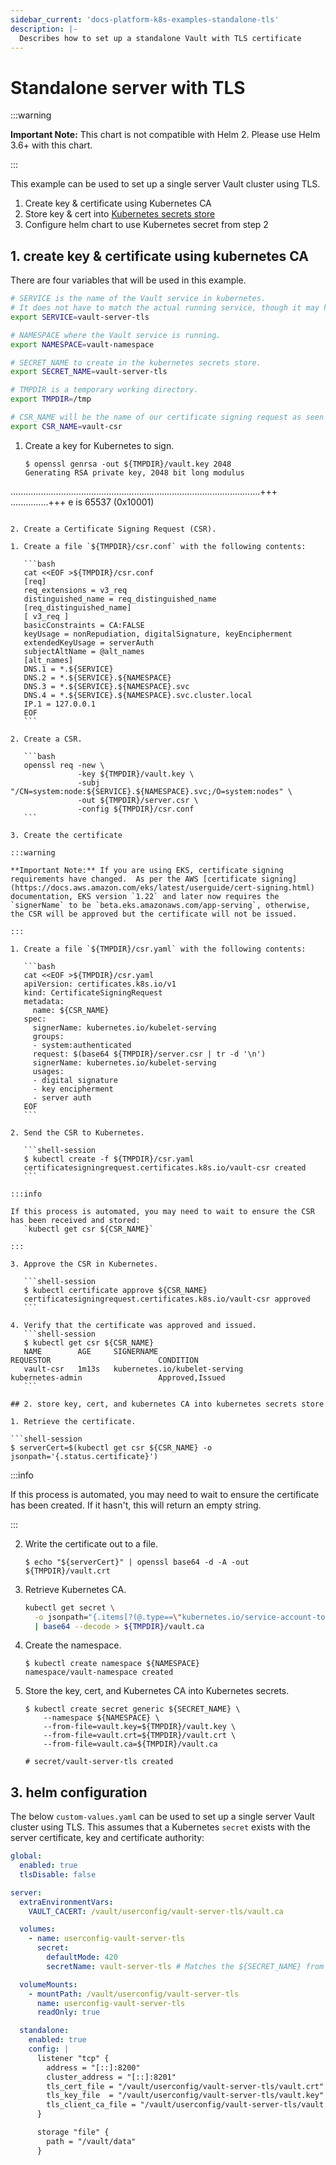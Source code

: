 ```yaml
---
sidebar_current: 'docs-platform-k8s-examples-standalone-tls'
description: |-
  Describes how to set up a standalone Vault with TLS certificate
---
```


# Standalone server with TLS

:::warning

**Important Note:** This chart is not compatible with Helm 2. Please use Helm 3.6+ with this chart.

:::


This example can be used to set up a single server Vault cluster using TLS.

1. Create key & certificate using Kubernetes CA
2. Store key & cert into [Kubernetes secrets store](https://kubernetes.io/docs/concepts/configuration/secret/)
3. Configure helm chart to use Kubernetes secret from step 2

## 1. create key & certificate using kubernetes CA

There are four variables that will be used in this example.

```bash
# SERVICE is the name of the Vault service in kubernetes.
# It does not have to match the actual running service, though it may help for consistency.
export SERVICE=vault-server-tls

# NAMESPACE where the Vault service is running.
export NAMESPACE=vault-namespace

# SECRET_NAME to create in the kubernetes secrets store.
export SECRET_NAME=vault-server-tls

# TMPDIR is a temporary working directory.
export TMPDIR=/tmp

# CSR_NAME will be the name of our certificate signing request as seen by kubernetes.
export CSR_NAME=vault-csr
```

1. Create a key for Kubernetes to sign.

   ```shell-session
   $ openssl genrsa -out ${TMPDIR}/vault.key 2048
   Generating RSA private key, 2048 bit long modulus
...................................................................................................+++
...............+++
e is 65537 (0x10001)
   ```

2. Create a Certificate Signing Request (CSR).

   1. Create a file `${TMPDIR}/csr.conf` with the following contents:

      ```bash
      cat <<EOF >${TMPDIR}/csr.conf
      [req]
      req_extensions = v3_req
      distinguished_name = req_distinguished_name
      [req_distinguished_name]
      [ v3_req ]
      basicConstraints = CA:FALSE
      keyUsage = nonRepudiation, digitalSignature, keyEncipherment
      extendedKeyUsage = serverAuth
      subjectAltName = @alt_names
      [alt_names]
      DNS.1 = *.${SERVICE}
      DNS.2 = *.${SERVICE}.${NAMESPACE}
      DNS.3 = *.${SERVICE}.${NAMESPACE}.svc
      DNS.4 = *.${SERVICE}.${NAMESPACE}.svc.cluster.local
      IP.1 = 127.0.0.1
      EOF
      ```

   2. Create a CSR.

      ```bash
      openssl req -new \
                  -key ${TMPDIR}/vault.key \
                  -subj "/CN=system:node:${SERVICE}.${NAMESPACE}.svc;/O=system:nodes" \
                  -out ${TMPDIR}/server.csr \
                  -config ${TMPDIR}/csr.conf
      ```

3. Create the certificate

:::warning

 **Important Note:** If you are using EKS, certificate signing requirements have changed.  As per the AWS [certificate signing](https://docs.aws.amazon.com/eks/latest/userguide/cert-signing.html) documentation, EKS version `1.22` and later now requires the `signerName` to be `beta.eks.amazonaws.com/app-serving`, otherwise, the CSR will be approved but the certificate will not be issued.

:::

   1. Create a file `${TMPDIR}/csr.yaml` with the following contents:

      ```bash
      cat <<EOF >${TMPDIR}/csr.yaml
      apiVersion: certificates.k8s.io/v1
      kind: CertificateSigningRequest
      metadata:
        name: ${CSR_NAME}
      spec:
        signerName: kubernetes.io/kubelet-serving
        groups:
        - system:authenticated
        request: $(base64 ${TMPDIR}/server.csr | tr -d '\n')
        signerName: kubernetes.io/kubelet-serving
        usages:
        - digital signature
        - key encipherment
        - server auth
      EOF
      ```

   2. Send the CSR to Kubernetes.

      ```shell-session
      $ kubectl create -f ${TMPDIR}/csr.yaml
      certificatesigningrequest.certificates.k8s.io/vault-csr created
      ```

:::info

If this process is automated, you may need to wait to ensure the CSR has been received and stored:
      `kubectl get csr ${CSR_NAME}`

:::

   3. Approve the CSR in Kubernetes.

      ```shell-session
      $ kubectl certificate approve ${CSR_NAME}
      certificatesigningrequest.certificates.k8s.io/vault-csr approved
      ```

   4. Verify that the certificate was approved and issued.
      ```shell-session
      $ kubectl get csr ${CSR_NAME}
      NAME        AGE     SIGNERNAME                                    REQUESTOR                        CONDITION
      vault-csr   1m13s   kubernetes.io/kubelet-serving                 kubernetes-admin                 Approved,Issued
      ```

## 2. store key, cert, and kubernetes CA into kubernetes secrets store

1. Retrieve the certificate.

   ```shell-session
   $ serverCert=$(kubectl get csr ${CSR_NAME} -o jsonpath='{.status.certificate}')
   ```

:::info

If this process is automated, you may need to wait to ensure the certificate has been created.
   If it hasn't, this will return an empty string.

:::

2. Write the certificate out to a file.

   ```shell-session
   $ echo "${serverCert}" | openssl base64 -d -A -out ${TMPDIR}/vault.crt
   ```

3. Retrieve Kubernetes CA.

   ```bash
   kubectl get secret \
     -o jsonpath="{.items[?(@.type==\"kubernetes.io/service-account-token\")].data['ca\.crt']}" \
     | base64 --decode > ${TMPDIR}/vault.ca
   ```

4. Create the namespace.

    ```shell-session
    $ kubectl create namespace ${NAMESPACE}
    namespace/vault-namespace created
    ```

5. Store the key, cert, and Kubernetes CA into Kubernetes secrets.

   ```shell-session
   $ kubectl create secret generic ${SECRET_NAME} \
       --namespace ${NAMESPACE} \
       --from-file=vault.key=${TMPDIR}/vault.key \
       --from-file=vault.crt=${TMPDIR}/vault.crt \
       --from-file=vault.ca=${TMPDIR}/vault.ca

   # secret/vault-server-tls created
   ```

## 3. helm configuration

The below `custom-values.yaml` can be used to set up a single server Vault cluster using TLS.
This assumes that a Kubernetes `secret` exists with the server certificate, key and
certificate authority:

```yaml
global:
  enabled: true
  tlsDisable: false

server:
  extraEnvironmentVars:
    VAULT_CACERT: /vault/userconfig/vault-server-tls/vault.ca

  volumes:
    - name: userconfig-vault-server-tls
      secret:
        defaultMode: 420
        secretName: vault-server-tls # Matches the ${SECRET_NAME} from above

  volumeMounts:
    - mountPath: /vault/userconfig/vault-server-tls
      name: userconfig-vault-server-tls
      readOnly: true

  standalone:
    enabled: true
    config: |
      listener "tcp" {
        address = "[::]:8200"
        cluster_address = "[::]:8201"
        tls_cert_file = "/vault/userconfig/vault-server-tls/vault.crt"
        tls_key_file  = "/vault/userconfig/vault-server-tls/vault.key"
        tls_client_ca_file = "/vault/userconfig/vault-server-tls/vault.ca"
      }

      storage "file" {
        path = "/vault/data"
      }
```

